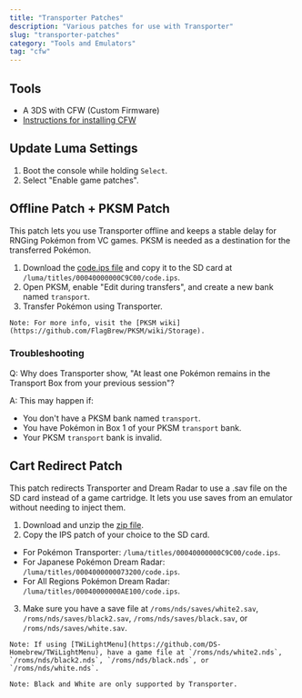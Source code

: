 ```yaml
---
title: "Transporter Patches"
description: "Various patches for use with Transporter"
slug: "transporter-patches"
category: "Tools and Emulators"
tag: "cfw"
---
```


## Tools

- A 3DS with CFW (Custom Firmware)
- [Instructions for installing CFW](https://3ds.hacks.guide/)

## Update Luma Settings

1. Boot the console while holding `Select`.
2. Select "Enable game patches".

## Offline Patch + PKSM Patch

This patch lets you use Transporter offline and keeps a stable delay for RNGing Pokémon from VC games. PKSM is needed as a destination for the transferred Pokémon.

1. Download the [code.ips file](https://github.com/zaksabeast/Transporter-Offline-Patch/releases) and copy it to the SD card at `/luma/titles/00040000000C9C00/code.ips`.
2. Open PKSM, enable "Edit during transfers", and create a new bank named `transport`.
3. Transfer Pokémon using Transporter.

```
Note: For more info, visit the [PKSM wiki](https://github.com/FlagBrew/PKSM/wiki/Storage).
```

### Troubleshooting

Q: Why does Transporter show, "At least one Pokémon remains in the Transport Box from your previous session"?

A: This may happen if:

- You don't have a PKSM bank named `transport`.
- You have Pokémon in Box 1 of your PKSM `transport` bank.
- Your PKSM `transport` bank is invalid.

## Cart Redirect Patch

This patch redirects Transporter and Dream Radar to use a .sav file on the SD card instead of a game cartridge. It lets you use saves from an emulator without needing to inject them.

1. Download and unzip the [zip file](https://github.com/zaksabeast/DreamRadarCartRedirect/releases).
2. Copy the IPS patch of your choice to the SD card.

- For Pokémon Transporter: `/luma/titles/00040000000C9C00/code.ips`.
- For Japanese Pokémon Dream Radar: `/luma/titles/0004000000073200/code.ips`.
- For All Regions Pokémon Dream Radar: `/luma/titles/00040000000AE100/code.ips`.

3. Make sure you have a save file at `/roms/nds/saves/white2.sav`, `/roms/nds/saves/black2.sav`, `/roms/nds/saves/black.sav`, or `/roms/nds/saves/white.sav`.

```
Note: If using [TWiLightMenu](https://github.com/DS-Homebrew/TWiLightMenu), have a game file at `/roms/nds/white2.nds`, `/roms/nds/black2.nds`, `/roms/nds/black.nds`, or `/roms/nds/white.nds`.
```

```
Note: Black and White are only supported by Transporter.
```
